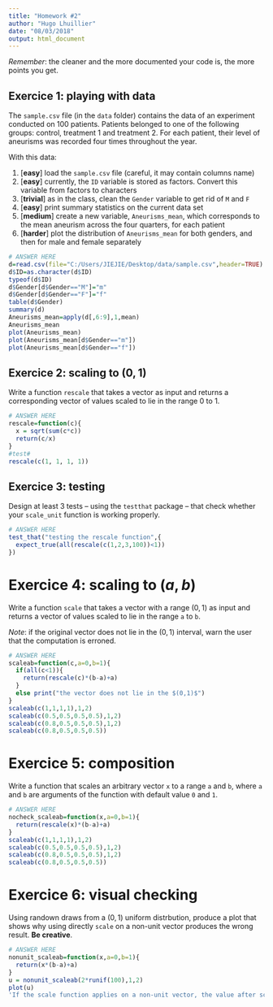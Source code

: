 ```yaml
---
title: "Homework #2"
author: "Hugo Lhuillier"
date: "08/03/2018"
output: html_document
---
```


_Remember_: the cleaner and the more documented your code is, the more points you get.

## Exercice 1: playing with data 

The `sample.csv` file (in the `data` folder) contains the data of an experiment conducted on 100 patients. Patients belonged to one of the following groups: control, treatment 1 and treatment 2. For each patient, their level of aneurisms was recorded four times throughout the year.

With this data:

  1. [**easy**] load the `sample.csv` file (careful, it may contain columns name)
  1. [**easy**] currently, the `ID` variable is stored as factors. Convert this variable from factors to characters
  1. [**trivial**] as in the class, clean the `Gender` variable to get rid of `M` and `F`
  1. [**easy**] print summary statistics on the current data set 
  1. [**medium**] create a new variable, `Aneurisms_mean`, which corresponds to the mean aneurism across the four quarters, for each patient
  1. [**harder**] plot the distribution of `Aneurisms_mean` for both genders, and then for male and female separately


```r
# ANSWER HERE
d=read.csv(file="C:/Users/JIEJIE/Desktop/data/sample.csv",header=TRUE)
d$ID=as.character(d$ID)
typeof(d$ID)
d$Gender[d$Gender=="M"]="m"
d$Gender[d$Gender=="F"]="f"
table(d$Gender)
summary(d)
Aneurisms_mean=apply(d[,6:9],1,mean)
Aneurisms_mean
plot(Aneurisms_mean)
plot(Aneurisms_mean[d$Gender=="m"])
plot(Aneurisms_mean[d$Gender=="f"])
```

## Exercice 2: scaling to $(0,1)$

Write a function `rescale` that takes a vector as input and returns a corresponding vector of values scaled to lie in the range 0 to 1. 

```r
# ANSWER HERE
rescale=function(c){
  x = sqrt(sum(c*c))
  return(c/x)
}
#test#
rescale(c(1, 1, 1, 1))
```

## Exercice 3: testing

Design at least 3 tests -- using the `testthat` package -- that check whether your `scale_unit` function is working properly.

```r
# ANSWER HERE
test_that("testing the rescale function",{
  expect_true(all(rescale(c(1,2,3,100))<1))
})
```

# Exercice 4: scaling to $(a,b)$

Write a function `scale` that takes a vector with a range $(0,1)$ as input and returns a vector of values scaled to lie in the range `a` to `b`.

_Note_: if the original vector does not lie in the $(0,1)$ interval, warn the user that the computation is erroned.

```r
# ANSWER HERE
scaleab=function(c,a=0,b=1){
  if(all(c<1)){
    return(rescale(c)*(b-a)+a)
  }
  else print("the vector does not lie in the $(0,1)$")
}
scaleab(c(1,1,1,1),1,2)
scaleab(c(0.5,0.5,0.5,0.5),1,2)
scaleab(c(0.8,0.5,0.5,0.5),1,2)
scaleab(c(0.8,0.5,0.5,0.5))
```

# Exercice 5: composition

Write a function that scales an arbitrary vector `x` to a range `a` and `b`, where `a` and `b` are arguments of the function with default value `0` and `1`.

```r
# ANSWER HERE
nocheck_scaleab=function(x,a=0,b=1){
  return(rescale(x)*(b-a)+a)
}
scaleab(c(1,1,1,1),1,2)
scaleab(c(0.5,0.5,0.5,0.5),1,2)
scaleab(c(0.8,0.5,0.5,0.5),1,2)
scaleab(c(0.8,0.5,0.5,0.5))
```

# Exercice 6: visual checking

Using randown draws from a $(0,1)$ uniform distrbution, produce a plot that shows why using directly `scale` on a non-unit vector produces the wrong result. **Be creative**.

```r
# ANSWER HERE
nonunit_scaleab=function(x,a=0,b=1){
  return(x*(b-a)+a)
}
u = nonunit_scaleab(2*runif(100),1,2)
plot(u)
'If the scale function applies on a non-unit vector, the value after scaling may not fall into the interval we want. In this case, suppose we have the vector only has one element. The value is randomly drawn from the uniform distribution between 0 and 2. We want to scale it into [1,2], but actually, there are points above 2, which are out of this interval and leads to the wrong result.'
```


